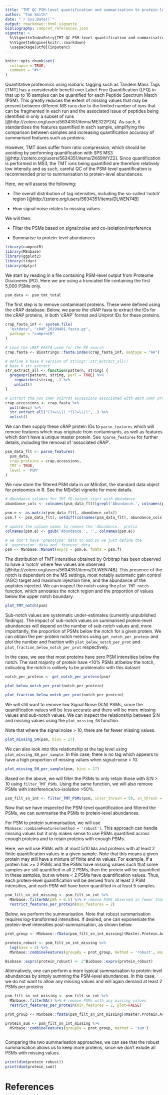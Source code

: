 ```yaml
---
title: "TMT QC PSM-level quantification and summarisation to protein-level abundance"
author: "Tom Smith"
date: "`r Sys.Date()`"
output: rmarkdown::html_vignette
bibliography: camprot_references.json
vignette: >
  %\VignetteIndexEntry{TMT QC PSM-level quantification and summarisation to protein-level abundance}
  %\VignetteEngine{knitr::rmarkdown}
  \usepackage[utf8]{inputenc}
---
```


```r
knitr::opts_chunk$set(
  collapse = TRUE,
  comment = "#>"
)
```

Quantitative proteomics using isobaric tagging such as Tandem Mass Tags (TMT) has a considerable benefit over Label-Free Quantification (LFQ) in that up to 16 samples can be quantified for each Peptide Spectrum Match (PSM). This greatly reduces the extent of missing values that may be present between different MS runs due to the limited number of ions that can be fragmented in each run and the associated issue of peptides being identified in only a subset of runs [@http://zotero.org/users/5634351/items/ME322P2A]. As such, it standardises the features quantified in each sample, simplifying the comparison between samples and increasing quantification accuracy of summarised features such as proteins.

However, TMT does suffer from ratio compression, which should be avoiding by performing quantification with SPS MS3 [@http://zotero.org/users/5634351/items/ZK69WYZ2]. Since quantification is performed in MS3, the TMT ions being quantified are therefore relatively low intensity and as such, careful QC of the PSM-level quantification is recommended prior to summarisation to protein-level abundances.

Here, we will assess the following:

- The overall distribution of tag intensities, including the so-called 'notch' region [@http://zotero.org/users/5634351/items/DLWEN74B]

- How signal:noise relates to missing values 

We will then:

- Filter the PSMs based on signal:noise and co-isolation/interference

- Summarise to protein-level abundances


```r
library(camprotR)
library(MSnbase)
library(ggplot2)
library(tidyr)
library(dplyr)
```

We start by reading in a file containing PSM-level output from Proteome Discoverer (PD). Here we are using a truncated file containing the first 5,000 PSMs only.
```r
psm_data <- psm_tmt_total
```

The first step is to remove contaminant proteins. These were defined using the cRAP database. Below, we parse the cRAP fasta to extract the IDs for the cRAP proteins, in both 'cRAP' format and Uniprot IDs for these proteins.
```r
crap_fasta_inf <- system.file(
  "extdata", "cRAP_20190401.fasta.gz", 
  package = "camprotR"
)

# Load the cRAP FASTA used for the PD search
crap.fasta <- Biostrings::fasta.index(crap_fasta_inf, seqtype = "AA")

# Define a base R version of stringr::str_extract_all()
# base R str_extract
str_extract_all <- function(pattern, string) {
  gregexpr(pattern, string, perl = TRUE) %>% 
    regmatches(string, .) %>% 
    unlist()
}

# Extract the non cRAP UniProt accessions associated with each cRAP protein
crap.accessions <- crap.fasta %>% 
  pull(desc) %>% 
  str_extract_all("(?<=\\|).*?(?=\\|)", .) %>% 
  unlist()
```

We can then supply these cRAP protein IDs to `parse_features` which will remove features which may originate from contaminants, as well as features which don't have a unique master protein. See `?parse_features` for further details, including the removal of 'associated cRAP'.
```r
psm_data_flt <- parse_features(
  psm_data, 
  crap_proteins = crap.accessions, 
  TMT = TRUE, 
  level = 'PSM'
)
```

We now store the filtered PSM data in an MSnSet, the standard data object for proteomics in R. See the MSnSet vignette for more details.
```r
# Abundance columns for TMT PD-output start with Abundance 
abundance_cols <- colnames(psm_data_flt)[grepl('Abundance.', colnames(psm_data_flt))]

psm.e <- as.matrix(psm_data_flt[, abundance_cols])
psm.f <- psm_data_flt[, setdiff(colnames(psm_data_flt), abundance_cols)]

# update the column names to remove the 'Abundance.` prefix
colnames(psm.e) <- gsub('Abundance.', '', colnames(psm.e))

# we don't have 'phenotype' data to add so we just define the 
# 'expression' data and 'feature' data
psm <- MSnbase::MSnSet(exprs = psm.e, fData = psm.f)
```

The distribution of TMT intensities obtained by Orbitrap has been observed to have a 'notch' where few values are observed [@http://zotero.org/users/5634351/items/DLWEN74B]. This presence of the notch is dependent on the MS settings, most notably automatic gain control (AGC) target and maximum injection time, and the abundance of the peptides injected. We can inspect the notch using the `plot_TMT_notch` function, which annotates the notch region and the proportion of values below the upper notch boundary. 

```r
plot_TMT_notch(psm)
```

Sub-notch values are systematic under-estimates (currently unpublished findings). The impact of sub-notch values on summarised protein-level abundances will depend on the number of sub-notch values and, more importantly, the proportion of PSMs below the notch for a given protein. We can obtain the per-protein notch metrics using `get_notch_per_protein` and plot the number and fraction with `plot_below_notch_per_prot` and `plot_fraction_below_notch_per_prot` respectively. 

In the case, we see that most proteins have zero PSM intensities below the notch. The vast majority of protein have <10% PSMs at/below the notch, indicating the notch is unlikely to be problematic with this dataset.
```r
notch_per_protein <- get_notch_per_protein(psm)

plot_below_notch_per_prot(notch_per_protein)
```

```r
plot_fraction_below_notch_per_prot(notch_per_protein)
```

We will still want to remove low Signal:Noise (S:N) PSMs, since the quantification values will be less accurate and there will be more missing values and sub-notch values. We can inspect the relationship between S:N and missing values using the `plot_missing_SN` function.

Note that where the signal:noise > 10, there are far fewer missing values.
```r
plot_missing_SN(psm, bins = 27)
```

We can also look into this relationship at the tag level using `plot_missing_SN_per_sample`. In this case, there is no tag which appears to have a high proportion of missing values when signal:noise > 10.
```r
plot_missing_SN_per_sample(psm, bins = 27)
```

Based on the above, we will filter the PSMs to only retain those with S:N > 10 using `filter_TMT_PSMs`. Using the same function, we will also remove PSMs with interference/co-isolation >50%.
```r
psm_filt_sn_int <- filter_TMT_PSMs(psm, inter_thresh = 50, sn_thresh = 10)
```

Now that we have inspected the PSM-level quantification and filtered the PSMs, we can summarise the PSMs to protein-level abundances. 

For PSM to protein summarisation, we will use `MSnbase::combineFeatures(method = 'robust')`. This approach can handle missing values but it only makes sense to use PSMs quantified across enough proteins and to retain proteins with enough PSMs.

Here, we will use PSMs with at most 5/10 `NA`s and proteins with at least 2 finite quantification values in a given sample. Note that this means a given protein may still have a mixture of finite and `NA` values. For example, if a protein has >= 2 PSMs and the PSMs have missing values such that some samples are still quantified in all 2 PSMs, then the protein will be quantified in these samples, but `NA` where < 2 PSMs have quantification values. Thus, each protein-level quantification will be derived from at least 2 PSM intensities, and each PSM will have been quantified in at least 5 samples.


```r
psm_filt_sn_int_missing <- psm_filt_sn_int %>% 
  MSnbase::filterNA(pNA = 0.5) %>% # remove PSMs observed in fewer than half of the samples
  restrict_features_per_protein(min_features = 2)
```

Below, we perform the summarisation. Note that robust summarisation requires log-transformed intensities. If desired, one can exponeniate the protein-level intensities post-summarisation, as shown below.
```r
prot_group <- MSnbase::fData(psm_filt_sn_int_missing)$Master.Protein.Accessions

protein_robust <- psm_filt_sn_int_missing %>%
  log(base = 2) %>%
  MSnbase::combineFeatures(groupBy = prot_group, method = 'robust', maxit = 1000)

Biobase::exprs(protein_robust) <- 2^Biobase::exprs(protein_robust)

```

Alternatively, one can perform a more typical summarisation to protein-level abundances by simply summing the PSM-level abundances. In this case, we do not want to allow any missing values and will again demand at least 2 PSMs per proteins 

```r
psm_filt_sn_int_missing <- psm_filt_sn_int %>% 
  MSnbase::filterNA() %>% # remove PSMs with any missing values
  restrict_features_per_protein(min_features = 2, plot=FALSE)

prot_group <- MSnbase::fData(psm_filt_sn_int_missing)$Master.Protein.Accessions

protein_sum <- psm_filt_sn_int_missing %>%
  MSnbase::combineFeatures(groupBy = prot_group, method = 'sum')



```

Comparing the two summarisation approaches, we can see that the robust summarisation allows us to keep more proteins, since we don't exlude all PSMs with missing values. 
```r
print(dim(protein_robust))
print(dim(protein_sum))
```

# References

